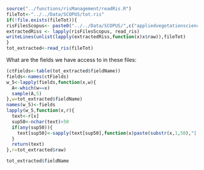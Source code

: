 


```r
source("../functions/risManagement/readRis.R")
fileTot<-"../../Data/SCOPUS/tot.ris"
if(!file.exists(fileTot)){
risFilesScopus<- paste0("../../Data/SCOPUS/",c("appliedvegetationscience_scopus.ris","journalofvegetationscience_scopus.ris","vegetationclassificationandsurvey_scopus.ris"))
extractedRiss <- lapply(risFilesScopus, read_ris)
writeLines(unlist(lapply(extractedRiss,function(x)x$raw)),fileTot)
}  
tot_extracted<-read_ris(fileTot)
```

What are the fields we have access to in these files:

```r
(ctFields<-table(tot_extracted$fieldName))
fields<-names(ctFields)
w_5<-lapply(fields,function(x,w){
  A<-which(w==x)
  sample(A,5)
},w=tot_extracted$fieldName)
names(w_5)<-fields
lapply(w_5,function(x,r){
  text<-r[x]
  sup50<-nchar(text)>50
  if(any(sup50)){
    text[sup50]<-sapply(text[sup50],function(x)paste(substr(x,1,50),"[...]"))
  }
  return(text)
},r=tot_extracted$raw)
```




```r
tot_extracted$fieldName
```

